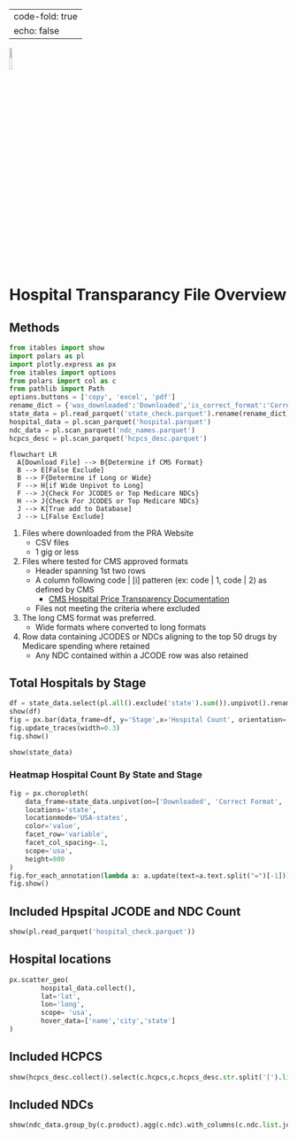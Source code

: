 
---
code-fold: true
echo: false
---
![](logo.jpg){width="10%"}

# Hospital Transparancy File Overview

## Methods
``` python
from itables import show
import polars as pl
import plotly.express as px
from itables import options
from polars import col as c
from pathlib import Path
options.buttons = ['copy', 'excel', 'pdf']
rename_dict = {'was_downloaded':'Downloaded','is_correct_format':'Correct Format','has_drugs':'Has Drugs'}
state_data = pl.read_parquet('state_check.parquet').rename(rename_dict)
hospital_data = pl.scan_parquet('hospital.parquet')
ndc_data = pl.scan_parquet('ndc_names.parquet')
hcpcs_desc = pl.scan_parquet('hcpcs_desc.parquet')
```


``` mermaid
flowchart LR
  A[Download File] --> B{Determine if CMS Format}
  B --> E[False Exclude]
  B --> F{Determine if Long or Wide}
  F --> H[if Wide Unpivot to Long]
  F --> J{Check For JCODES or Top Medicare NDCs}
  H --> J{Check For JCODES or Top Medicare NDCs}
  J --> K[True add to Database]
  J --> L[False Exclude]
```
1. Files where downloaded from the PRA Website
    + CSV files
    + 1 gig or less
2. Files where tested for CMS approved formats
    + Header spanning 1st two rows
    + A column following code | [i] patteren (ex: code | 1, code | 2) as defined by CMS
        + [CMS Hospital Price Transparency Documentation](https://github.com/CMSgov/hospital-price-transparency/tree/master/documentation/CSV)
    + Files not meeting the criteria where excluded
3. The long CMS format was preferred.
    + Wide formats where converted to long formats
4. Row data containing JCODES or NDCs aligning to the top 50 drugs by Medicare spending where retained
    + Any NDC contained within a JCODE row was also retained

## Total Hospitals by Stage

```python
df = state_data.select(pl.all().exclude('state').sum()).unpivot().rename({'variable':'Stage','value':'Hospital Count'})
show(df)
fig = px.bar(data_frame=df, y='Stage',x='Hospital Count', orientation='h',height=200)
fig.update_traces(width=0.3)
fig.show()
```



``` python
show(state_data)
```

### Heatmap Hospital Count By State and Stage
``` python
fig = px.choropleth(
    data_frame=state_data.unpivot(on=['Downloaded', 'Correct Format', 'Has Drugs'], index='state'),
    locations='state',
    locationmode='USA-states',
    color='value',
    facet_row='variable',
    facet_col_spacing=.1,
    scope='usa',
    height=800
)
fig.for_each_annotation(lambda a: a.update(text=a.text.split("=")[-1]))
fig.show()

```

## Included Hpspital JCODE and NDC Count
``` python
show(pl.read_parquet('hospital_check.parquet'))
```

## Hospital locations
``` python
px.scatter_geo(
        hospital_data.collect(),
        lat='lat',
        lon='long',
        scope= 'usa',
        hover_data=['name','city','state']
)
```

## Included HCPCS
```python
show(hcpcs_desc.collect().select(c.hcpcs,c.hcpcs_desc.str.split('[').list.first()))
```

## Included NDCs
```python
show(ndc_data.group_by(c.product).agg(c.ndc).with_columns(c.ndc.list.join(', ')).collect())
```









